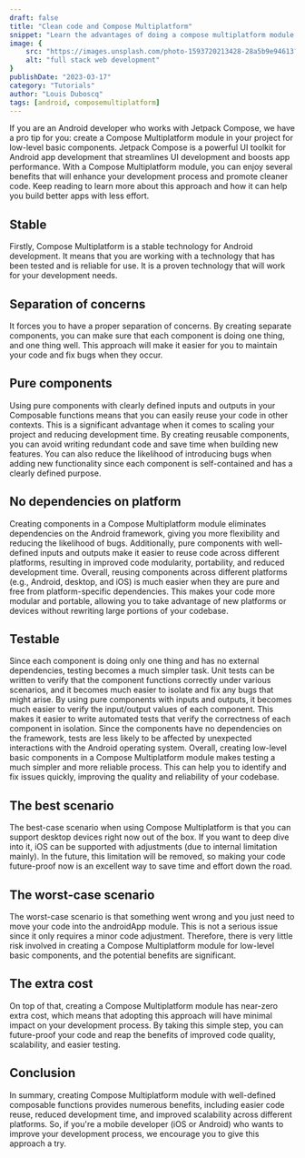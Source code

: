 ```yaml
---
draft: false
title: "Clean code and Compose Multiplatform"
snippet: "Learn the advantages of doing a compose multiplatform module in your project"
image: {
    src: "https://images.unsplash.com/photo-1593720213428-28a5b9e94613?&fit=crop&w=430&h=240",
    alt: "full stack web development"
}
publishDate: "2023-03-17"
category: "Tutorials"
author: "Louis Duboscq"
tags: [android, composemultiplatform]
--- 
```


If you are an Android developer who works with Jetpack Compose, 
we have a pro tip for you: 
create a Compose Multiplatform module in your project for low-level basic components. 
Jetpack Compose is a powerful UI toolkit for Android app development that streamlines UI development and boosts app performance. 
With a Compose Multiplatform module, you can enjoy several benefits that will enhance your development process and promote cleaner code. 
Keep reading to learn more about this approach and how it can help you build better apps with less effort.

## Stable

Firstly, Compose Multiplatform is a stable technology for Android development. 
It means that you are working with a technology that has been tested and is reliable for use. 
It is a proven technology that will work for your development needs.

## Separation of concerns

It forces you to have a proper separation of concerns. 
By creating separate components, you can make sure that each component is doing one thing, and one thing well. 
This approach will make it easier for you to maintain your code and fix bugs when they occur.

## Pure components

Using pure components with clearly defined inputs and outputs in your Composable functions means that you can easily reuse your code in other contexts. 
This is a significant advantage when it comes to scaling your project and reducing development time.
By creating reusable components, you can avoid writing redundant code and save time when building new features. 
You can also reduce the likelihood of introducing bugs when adding new functionality since each component is self-contained and has a clearly defined purpose.

## No dependencies on platform

Creating components in a Compose Multiplatform module eliminates dependencies on the Android framework, 
giving you more flexibility and reducing the likelihood of bugs. 
Additionally, pure components with well-defined inputs and outputs make it easier to reuse code across different platforms, 
resulting in improved code modularity, portability, and reduced development time. 
Overall, reusing components across different platforms (e.g., Android, desktop, and iOS) is much easier when they are pure and free from platform-specific dependencies. 
This makes your code more modular and portable, allowing you to take advantage of new platforms or devices without rewriting large portions of your codebase.

## Testable

Since each component is doing only one thing and has no external dependencies, testing becomes a much simpler task.
Unit tests can be written to verify that the component functions correctly under various scenarios, and it becomes much easier to isolate and fix any bugs that might arise.
By using pure components with inputs and outputs, it becomes much easier to verify the input/output values of each component. 
This makes it easier to write automated tests that verify the correctness of each component in isolation.
Since the components have no dependencies on the framework, tests are less likely to be affected by unexpected interactions with the Android operating system.
Overall, creating low-level basic components in a Compose Multiplatform module makes testing a much simpler and more reliable process. 
This can help you to identify and fix issues quickly, improving the quality and reliability of your codebase.

## The best scenario

The best-case scenario when using Compose Multiplatform is that you can support desktop devices right now out of the box. 
If you want to deep dive into it, iOS can be supported with adjustments (due to internal limitation mainly). 
In the future, this limitation will be removed, so making your code future-proof now is an excellent way to save time and effort down the road.

## The worst-case scenario

The worst-case scenario is that something went wrong and you just need to move your code into the androidApp module. 
This is not a serious issue since it only requires a minor code adjustment. 
Therefore, there is very little risk involved in creating a Compose Multiplatform module for low-level basic components, and the potential benefits are significant.

## The extra cost
 
On top of that, creating a Compose Multiplatform module has near-zero extra cost, 
which means that adopting this approach will have minimal impact on your development process. 
By taking this simple step, you can future-proof your code and reap the benefits of improved code quality, scalability, and easier testing.

## Conclusion

In summary, creating Compose Multiplatform module with well-defined composable functions provides numerous benefits, 
including easier code reuse, reduced development time, and improved scalability across different platforms.
So, if you're a mobile developer (iOS or Android) who wants to improve your development process, we encourage you to give this approach a try. 